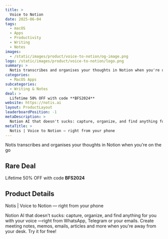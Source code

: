 ```yaml
---
title: >
  Voice to Notion
date: 2025-06-04
tags:
  - macOS
  - Apps
  - Productivity
  - Writing
  - Notes
images:
  - /static/images/product/voice-to-notion/og-image.png
logo: /static/images/product/voice-to-notion/logo.png
summary: >
  Notis transcribes and organises your thoughts in Notion when you're on the go
categories:
  - MacOS Apps
subcategories:
  - Writing & Notes
deal: >
  Lifetime 50% OFF with code **BFS2024**
website: https://notis.ai
layout: ProductLayout
leaderboardPosition: -1
metaDescription: >
  Notion AI that doesn't sucks: capture, organize, and find anything for you with your voice —right from WhatsApp, Telegram or your emails. Create meeting notes, memos, emails, articles and more when you're away from your desk. Try it for free!
metaTitle: >
  Notis | Voice to Notion — right from your phone
---
```

Notis transcribes and organises your thoughts in Notion when you're on the go

## Rare Deal

Lifetime 50% OFF with code **BFS2024**

## Product Details

Notis | Voice to Notion — right from your phone

Notion AI that doesn't sucks: capture, organize, and find anything for you with your voice —right from WhatsApp, Telegram or your emails. Create meeting notes, memos, emails, articles and more when you're away from your desk. Try it for free!
